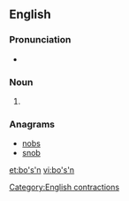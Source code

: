 ==English==

===Pronunciation===
* {{IPA|/ˈbəʊsn̩/|lang=en}}

===Noun===
{{en-noun}}

# {{alternative form of|bosun|lang=en}}

===Anagrams===
* [[nobs#English|nobs]]
* [[snob#English|snob]]

[[Category:English contractions]]

[[et:bo's'n]]
[[vi:bo's'n]]